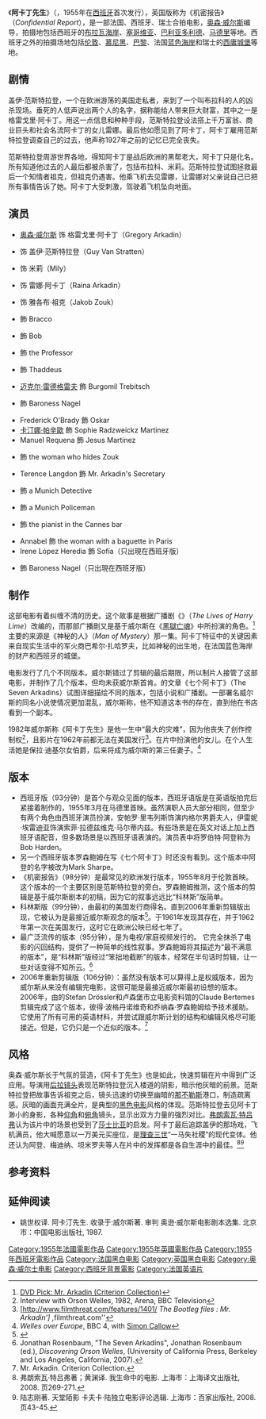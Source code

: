 {{noteTA
|G1=Show
}}
{{Infobox film
| name           = 阿卡丁先生<br/>机密报告
| original_name = ''Mr. Arkadin''<br />''AKA Confidential Report''
| image          =  
| caption        =  
| director       = [[奥森·威尔斯|奥森·威尔斯]]
| producer       = 奥森·威尔斯<br/>{{link-en|路易斯·多维列特|Louis Dolivet}}
| writer         = 奥森·威尔斯
| based_on        = 《{{link-en|哈利·莱姆的冒險|The Adventures of Harry Lime|哈利·莱姆的生活}}》<br />''The Lives of Harry Lime''<br />編劇－{{link-en|Ernest Bornemann|Ernest Bornemann}}，奥森·威尔斯<br />監製－{{link-en|Harry Alan Towers|Harry Alan Towers}}
| starring       = 奥森·威尔斯<br/>{{link-en|罗伯特·阿登|Robert Arden}}<br/>{{link-en|保拉·莫里|Paola Mori}}<br/>{{link-en|阿基姆·坦米罗夫|Akim Tamiroff}}<br/>[[迈克尔·雷德格雷夫|迈克尔·雷德格雷夫]]
| distributor    = 塞万提斯影业<br />[[華納兄弟|華納兄弟]]（美國）
| music          = {{link-en|Paul Misraki|Paul Misraki}}
| editing        = {{link-en|伦佐·卢奇迪|Renzo Lucidi}}
| released       = 1955年10月20日（[[馬德里|馬德里]]）
| runtime        = 99分钟（科林斯版）<br> 93分钟（西班牙版）<br> 95分钟（主流公映版）<br> 98分钟（《机密报告》）<br> 106分钟（2006年重剪版）
| country        = 法国<br>西班牙<br>瑞士
| language       = [[英语|英语]]、[[西班牙语|西班牙语]]
| budget         =
| awards         =
}}

《'''阿卡丁先生'''》（{{lang-en|''Mr. Arkadin''}}，1955年在[[西班牙|西班牙]]首次发行），英国版称为《机密报告》（''Confidential Report''），是一部法国、西班牙、瑞士合拍电影，[[奥森·威尔斯|奥森·威尔斯]]编导，拍摄地包括西班牙的[[布拉瓦海岸|布拉瓦海岸]]、[[塞哥维亚|塞哥维亚]]、[[巴利亚多利德|巴利亚多利德]]、[[马德里|马德里]]等地。西班牙之外的拍摄场地包括[[伦敦|伦敦]]、[[慕尼黑|慕尼黑]]、[[巴黎|巴黎]]、法国[[蓝色海岸|蓝色海岸]]和瑞士的[[西庸城堡|西庸城堡]]等地。

==剧情==
盖伊·范斯特拉登，一个在欧洲游荡的美国走私者，来到了一个叫布拉科的人的凶杀现场。垂死的人低声说出两个人的名字，据称能给人带来巨大财富，其中之一是格雷戈里·阿卡丁。用这一点信息和种种手段，范斯特拉登设法搭上千万富翁、商业巨头和社会名流阿卡丁的女儿雷娜。最后他如愿见到了阿卡丁，阿卡丁雇用范斯特拉登调查自己的过去，他声称1927年之前的记忆已完全丧失。

范斯特拉登周游世界各地，得知阿卡丁是战后欧洲的黑帮老大，阿卡丁只是化名。所有知道他过去的人最后都被杀害了，包括布拉科、米莉。范斯特拉登试图拯救最后一个知情者祖克，但祖克仍遇害。他乘飞机去见雷娜，让雷娜对父亲说自己已把所有事情告诉了她。阿卡丁大受刺激，驾驶着飞机坠向地面。

==演员==
* [[奥森·威尔斯|奥森·威尔斯]] 饰 格雷戈里·阿卡丁（Gregory Arkadin）
* {{link-en|罗伯特·阿登|Robert Arden}} 饰 盖伊·范斯特拉登（Guy Van Stratten）
* {{link-en|帕特里夏·梅迪纳|Patricia Medina}} 饰 米莉（Mily）
* {{link-en|保拉·莫里|Paola Mori}} 饰 雷娜·阿卡丁（Raina Arkadin）
* {{link-en|阿基姆·坦米罗夫|Akim Tamiroff}} 饰 雅各布·祖克（Jakob Zouk）
* {{link-en|Grégoire Aslan|Grégoire Aslan}} 飾 Bracco
* {{link-en|Jack Watling|Jack Watling}} 飾 Bob
* {{link-en|米沙·奧爾|Mischa Auer}} 飾 the Professor
* {{link-en|Peter van Eyck|Peter van Eyck}} 飾 Thaddeus
* [[迈克尔·雷德格雷夫|迈克尔·雷德格雷夫]] 飾 Burgomil Trebitsch
* {{link-en|Suzanne Flon|Suzanne Flon}} 飾 Baroness Nagel
* Frederick O'Brady 飾 Oskar
* [[卡汀娜·帕辛歐|卡汀娜·帕辛歐]] 飾 Sophie Radzweickz Martinez
* Manuel Requena 飾 Jesus Martinez
* {{link-en|Tamara Shayne|Tamara Shayne}} 飾 the woman who hides Zouk
* Terence Langdon 飾 Mr. Arkadin's Secretary
* {{link-en|翟·科比|Gert Fröbe}} 飾 a Munich Detective
* {{link-en|Eduard Linkers|Eduard Linkers}} 飾 a Munich Policeman
* {{link-en|戈登·希斯|Gordon Heath}} 飾 the pianist in the Cannes bar
* Annabel 飾 the woman with a baguette in Paris
* Irene López Heredia 飾 Sofía（只出現在西班牙版）
* {{link-en|Amparo Rivelles|Amparo Rivelles}} 飾 Baroness Nagel（只出現在西班牙版）

==制作==
这部电影有着纠缠不清的历史。这个故事是根据广播剧《{{link-en|哈利·莱姆的冒險|The Adventures of Harry Lime|哈利·莱姆的生活}}》（''The Lives of Harry Lime''）改编的，而那部广播剧又是基于威尔斯在《[[黑獄亡魂|黑獄亡魂]]》中所扮演的角色。<ref>[http://homevideo.about.com/od/dvdrev4/a/mrarkadindvdrva.htm DVD Pick: Mr. Arkadin (Criterion Collection)]</ref>主要的来源是《神秘的人》（''Man of Mystery''）那一集。阿卡丁特征中的关键因素来自现实生活中的军火商巴希尔·扎哈罗夫，比如神秘的出生地，在法国蓝色海岸的财产和西班牙的城堡。

电影发行了几个不同版本。威尔斯错过了剪辑的最后期限，所以制片人{{link-en|路易斯·多维列特|Louis Dolivet}}接管了这部电影，并制作了几个版本，但均未获威尔斯首肯。{{link-en|乔纳森·罗森鲍姆|Jonathan Rosenbaum}}的文章《七个阿卡丁》（The Seven Arkadins）试图详细描绘不同的版本，包括小说和广播剧。一部署名威尔斯的同名小说使情况更加混乱，威尔斯称，他不知道这本书的存在，直到他在书店看到一个副本。

1982年威尔斯称《阿卡丁先生》是他一生中“最大的灾难”，因为他丧失了创作控制权<ref>Interview with Orson Welles, 1982, Arena, BBC Television</ref>，且影片在1962年前都无法在美国发行<ref>[http://www.filmthreat.com/features/1401/ ''The Bootleg files : Mr. Arkadin'] {{Wayback|url=http://www.filmthreat.com/features/1401/ |date=20110607094532 }}, ''filmthreat.com''</ref>。{{link-en|保拉·莫里|Paola Mori}}在片中扮演他的女儿。在个人生活她是保拉·迪基尔女伯爵，后来将成为威尔斯的第三任妻子。<ref>''Welles over Europe'', BBC 4, with [[Simon_Callow|Simon Callow]]</ref>

==版本==
*西班牙版（93分钟）是首个与观众见面的版本，西班牙语版是在英语版拍完后紧接着制作的，1955年3月在马德里首映。虽然演职人员大部分相同，但至少有两个角色由西班牙演员扮演，安帕罗·里韦列斯饰演内格尔男爵夫人，伊雷妮·埃雷迪亚饰演索菲·拉德兹维克·马尔蒂内兹。有些场景是在英文对话上加上西班牙语配音，但多数场景是以西班牙语表演的。演员表中将罗伯特·阿登称为Bob Harden。
*另一个西班牙版本罗森鲍姆在写《七个阿卡丁》时还没有看到。这个版本中阿登的名字被改为Mark Sharpe。
*《机密报告》（98分钟）是最常见的欧洲发行版本，1955年8月于伦敦首映。这个版本的一个主要区别是范斯特拉登的旁白。罗森鲍姆推测，这个版本的剪辑是基于威尔斯剧本的初稿，因为它的叙事远远比“科林斯”版简单。
*科林斯版（99分钟），由最初的美国发行商得名。直到2006年重新剪辑版出现，它被认为是最接近威尔斯观念的版本<ref name="Heylin2006">{{cite book|author=Clinton Heylin|title=Despite the System: Orson Welles Versus the Hollywood Studios|url=http://books.google.com/books?id=1lSU1nWt0TUC&pg=PA275|date=1 June 2006|publisher=Chicago Review Press, Incorporated|isbn=978-1-56976-422-0|pages=275–}}</ref>。{{link-en|彼得·波格丹诺维奇|Peter Bogdanovich}}于1961年发现其存在，并于1962年第一次在美国发行，这时它在欧洲公映已经七年了。
*最广泛流传的版本（95分钟），是为电视/家庭视频发行的。 它完全抹杀了电影的闪回结构，提供了一种简单的线性叙事。罗森鲍姆将其描述为“最不满意的版本”，是“科林斯”版经过“笨拙地截断”的版本，经常在半句话时剪辑，让一些对话变得不知所云。<ref>Jonathan Rosenbaum, "The Seven Arkadins", Jonathan Rosenbaum (ed.), ''Discovering Orson Welles'', (University of California Press, Berkeley and Los Angeles, California, 2007).</ref>
*2006年重新剪辑版（106分钟）：虽然没有版本可以算得上是权威版本，因为威尔斯从来没有编辑完电影，这很可能是最接近威尔斯最初设想的版本。2006年，由{{link-en|慕尼黑电影资料馆|Munich Film Museum}}的Stefan Drössler和卢森堡市立电影资料馆的Claude Bertemes剪辑完成了这个版本，彼得·波格丹诺维奇和乔纳森·罗森鲍姆给予技术援助。它使用了所有可用的英语材料，并尝试跟威尔斯计划的结构和编辑风格尽可能接近。但是，它仍只是一个近似的版本。<ref>Mr. Arkadin. Criterion Collection.</ref>

==风格==
奥森·威尔斯长于气氛的营造，《阿卡丁先生》也是如此，快速剪辑在片中得到广泛应用。导演用[[后拉镜头|后拉镜头]]表现范斯特拉登沉入楼道的阴影，暗示他灰暗的前景。范斯特拉登把故事告诉祖克之后，镜头迅速的切换至幽暗的[[那不勒斯|那不勒斯]]港口，制造疏离感。灰暗的画面充满全片，是典型的[[黑色电影|黑色电影]]风格的体现。范斯特拉登去见阿卡丁渺小的身影，各种[[仰角|仰角]]和[[俯角|俯角]]镜头，显示出双方力量的强烈对比。[[弗朗索瓦·特吕弗|弗朗索瓦·特吕弗]]认为该片中的场景也受到了[[莎士比亚|莎士比亚]]的启发。阿卡丁最后追踪盖伊的那场戏，飞机满员，他大喊愿意以一万美元买座位，是[[理查三世_(戏剧)|理查三世]]“一马失社稷”的现代变体。他还认为阿登、梅迪纳、坦米罗夫等人在片中的发挥都是各自生涯中的最佳。<ref>弗朗索瓦·特吕弗著；黄渊译. 我生命中的电影. 上海市：上海译文出版社, 2008. 页269-271.</ref><ref>陆志刚著. 天堂陌影 卡夫卡·陆独立电影评论选辑. 上海市：百家出版社, 2008. 页43-45.</ref>

==参考资料==
{{reflist}}

==延伸阅读==
*姚世权译. 阿卡汀先生. 收录于:威尔斯著. 审判 奥逊·威尔斯电影剧本选集. 北京市：中国电影出版社, 1987. 

{{奧森·威爾斯}}
{{DEFAULTSORT:Mr. Arkadin}}
[[Category:1955年法國電影作品|Category:1955年法國電影作品]]
[[Category:1955年英國電影作品|Category:1955年英國電影作品]]
[[Category:1955年西班牙電影作品|Category:1955年西班牙電影作品]]
[[Category:法国黑白电影|Category:法国黑白电影]]
[[Category:英国黑白电影|Category:英国黑白电影]]
[[Category:奥森·威尔士电影|Category:奥森·威尔士电影]]
[[Category:西班牙背景電影|Category:西班牙背景電影]]
[[Category:法国英语片|Category:法国英语片]]
